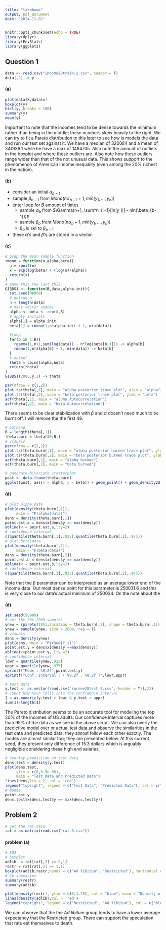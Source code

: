 ```yaml
---
title: "takehome"
output: pdf_document
date: "2024-11-02"
---
```


```r
knitr::opts_chunk$set(echo = TRUE)
library(dplyr)
library(EnvStats)
library(ggplot2)
```

## Question 1

```r
data <- read.csv("income20train-2.csv", header = T)
data[,2] -> y
```

#### (a)

```r
plot(data$X,data$x)
boxplot(y)
hist(y, breaks = 100)
summary(y)
mean(y)
```

Important to note that the incomes tend to be dense towards the minimum rather than being in the middle; these numbers skew heavily to the right. We can try to fit a Pareto distribution to this later to see how is models the data and run our test set against it. We have a median of 320084 and a mean of 341938.1 while he have a max of 1484705. Also note the amount of outliers in the boxplot and where these outliers are. Also note how these outliers range wider than that of the not unusual data. This shows support to the phenomenon of American income inequality (even among the 20% richest in the nation). 


#### (b)

* consider an initial $\alpha_{b-1}$
* sample $\beta_{b-1}$ from $Mono(n\alpha_{b-1} + 1, min(y_1,...,y_n))$
* enter loop for $B$ amount of times
  + sample $\alpha_{b}$ from $\Gamma(n+1, \sum^n_{i=1}[ln(y_i)] - nln(\beta_{b-1}))$
  + sample $\beta_{b}$ from $Mono(n\alpha_{b} + 1, min(y_1,...,y_n))$
  + $\beta_{b}$ is set to $\beta_{b-1}$
* these $\alpha$'s and $\beta$'s are stored in a vector.

#### (c)

```r
# prep the mono sample function 
rmono = function(n,alpha,beta){
  u = runif(n)
  x = exp(log(beta) + (log(u)/alpha))
  return(x)
}
# make this the last this 
GIBBS1 <- function(B,data,alpha.init){
  set.seed(90909)
  # define n
  n = length(data)
  # make vector spaces
  alpha <- beta <- rep(0,B)
  # apply initials
  alpha[1] = alpha.init
  beta[1] = rmono(1,n*alpha.init + 1, min(data))
  
  #loop
  for(b in 2:B){
    rgamma(1,n+1,sum(log(data)) - n*log(beta[b-1])) -> alpha[b]
    rmono(1,n*alpha[b] + 1, min(data)) -> beta[b]
  }
  # output
  theta = cbind(alpha,beta)
  return(theta)
}
GIBBS1(2000,y,1) -> theta
```

```r
par(mfrow = c(1,2))
plot.ts(theta[,1], main = "alpha posterior trace plot", ylab = "alpha")
plot.ts(theta[,2], main = "beta posterior trace plot", ylab = "beta")
acf(theta[,1], main = "alpha Autocorrelation")
acf(theta[,2], main = "beta Autocorrelation")
```
There seems to be clear stabilization with $\beta$ and $\alpha$ doesn't need much to be burnt off. I will remove the the first 49. 

```r
# burning
B = length(theta[,1])
theta.burn = theta[50:B,]
# visuals
par(mfrow = c(1,2))
plot.ts(theta.burn[,1], main = "alpha posterior burned trace plot", ylab = "alpha")
plot.ts(theta.burn[,2], main = "beta posterior burned trace plot", ylab = "beta")
acf(theta.burn[,1], main = "alpha burned")
acf(theta.burn[,2], main = "beta burned")
```

```r
# generate bivariate scatterplot
post <- data.frame(theta.burn)
ggplot(post, aes(x = alpha, y = beta)) + geom_point() + geom_density2d()
```

#### (d)

```r
# plot alpha|data
plot(density(theta.burn[,1]),
     main = "P(alpha|data)")
dens = density(theta.burn[,1])
point.est.a = dens$x[dens$y == max(dens$y)]
abline(v = point.est.a,lty=2)
# confidence interval
c(quantile(theta.burn[,1],.025),quantile(theta.burn[,1],.975))
# plot beta|data
plot(density(theta.burn[,2]),
     main = "P(beta|data)")
dens = density(theta.burn[,2])
point.est.b = dens$x[dens$y == max(dens$y)]
abline(v = point.est.b,lty=2)
# confidence interval
c(quantile(theta.burn[,2],.025),quantile(theta.burn[,2],.975))
```

\begin{table}[h!]
\centering
\begin{tabular}{|c|c|c|c|}
\hline
param. & CI lower & mode & CI upper \\ \hline
$\alpha$ & 3.420024 & 3.50072 & 3.580153 \\ \hline
$\beta$ & 249994.6 & 250031.6 & 250033.7 
\end{tabular}
\end{table}

Note that the $\beta$ parameter can be interpreted as an average lower end of the income data. Our most dense point for this parameter is 250031.6 and this is very close to our data's actual minimum of 250034. 
On the note about the <more>

#### (d)

```r
set.seed(90909)
# get the the 2000 samples
ynew = rpareto(1951,location = theta.burn[,2], shape = theta.burn[,1])
ynew = sample(ynew, size = 2000, rep = T)
# visuals
dens = density(ynew)
plot(dens, main = "P(Ynew|Y_i)")
point.est.y = dens$x[dens$y ==max(dens$y)]
abline(v=point.est.y, lty =2)
# confidence interval
lowr = quantile(ynew,.025)
uppr = quantile(ynew,.975)
sprintf("Mode : %0.2f",point.est.y)
sprintf("Conf. Interval : ( %0.2f , %0.2f )",lowr,uppr)
```

```r
# test data
y.test <- as.vector(read.csv("income20test-2.csv", header = T)[,2])
# count how much falls into the confidence interval
I = as.numeric(y.test > lowr & y.test < uppr)
sum(I)/length(I)
```

The Pareto distribution seems to be an accurate tool for modeling the top 20% of the incomes of US adults. Our confidence interval captures more than 95% of the data as we see in the above script. We can also overly the predictive model over or actual test data and observe the similarities in the test data and predicted data; they almost follow each other exactly. The modes are almost similar too; they are presented below. At this current seed, they present only difference of 15.3 dollars which is arguably negligible considering these high end salaries.

```r
# overlay prediction on test data
dens.test = density(y.test)
plot(dens.test,
     ylim = c(0,8.5e-06),
     main = "Test Data and Predicted Data")
lines(dens,lty = 2, col = 'red')
legend("topright", legend = c("Test Data", "Predicted Data"), col = c("black", "red"), lty = c(1, 2))
# modes
point.est.y
dens.test$x[dens.test$y == max(dens.test$y)]
```

## Problem 2

```r
# get the rat data
rat = as.matrix(read.csv("rat-3.csv"))
```

#### problem (a)

```r
# EDA
# boxplot
adlib  = rat[rat[,2] == 0,1]
restr = rat[rat[,2] == 1,1]
boxplot(adlib,restr,names = c("Ad libitum", "Restricted"), horizontal = T)
# 5p summaries
summary(restr)
summary(adlib)
```


```r
plot(density(restr), ylim = c(0,1.75), col = "blue", main = "Density of Rat Expectancies")
lines(density(adlib),col = 'red')
legend("topright", legend = c("Restticted", "Ad libitum"), col = c("blue", "red"), lty = c(1,1))
```

We can observe that the the *Ad libitum* group tends to have a lower average expectancy that the Restricted group. There can support the speculation that rats eat themselves to death.

